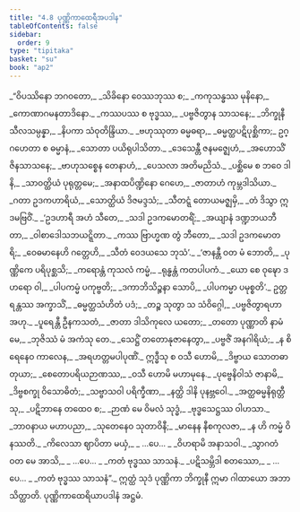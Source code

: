 ```yaml
---
title: "4.8 ပုဏ္ဏိကာထေရီအပဒါန"
tableOfContents: false
sidebar:
  order: 9
type: "tipitaka"
basket: "su"
book: "ap2"
---
```



<DynamicBreadcrumb />

<Division number="184" book="ap2">

<Paragraph number="1402" type="verses" book="ap2">
_“ဝိပဿိနော ဘဂဝတော,_  
_သိခိနော ဝေဿဘုဿ စ;_  
_ကကုသန္ဓဿ မုနိနော,_  
_ကောဏာဂမနတာဒိနော._  

</Paragraph>

</Division>
<Division number="185" book="ap2">

<Paragraph number="1403" type="verses" book="ap2">
_ကဿပဿ စ ဗုဒ္ဓဿ,_  
_ပဗ္ဗဇိတွာန သာသနေ;_  
_ဘိက္ခုနီ သီလသမ္ပန္နာ,_  
_နိပကာ သံဝုတိန္ဒြိယာ._  

</Paragraph>

</Division>
<Division number="186" book="ap2">

<Paragraph number="1404" type="verses" book="ap2">
_ဗဟုဿုတာ ဓမ္မဓရာ,_  
_ဓမ္မတ္ထပဋိပုစ္ဆိကာ;_  
ဥဂ္ဂဟေတာ စ ဓမ္မာနံ,_  
_သောတာ ပယိရုပါသိတာ._  

</Paragraph>

</Division>
<Division number="187" book="ap2">

<Paragraph number="1405" type="verses" book="ap2">
_ဒေသေန္တီ ဇနမဇ္ဈေဟံ,_  
_အဟောသိံ ဇိနသာသနေ;_  
_ဗာဟုသစ္စေန တေနာဟံ,_  
_ပေသလာ အတိမညိသံ._  

</Paragraph>

</Division>
<Division number="188" book="ap2">

<Paragraph number="1406" type="verses" book="ap2">
_ပစ္ဆိမေ စ ဘဝေ ဒါနိ,_  
_သာဝတ္ထိယံ ပုရုတ္တမေ;_  
_အနာထပိဏ္ဍိနော ဂေဟေ,_  
_ဇာတာဟံ ကုမ္ဘဒါသိယာ._  

</Paragraph>

</Division>
<Division number="189" book="ap2">

<Paragraph number="1407" type="verses" book="ap2">
_ဂတာ ဥဒကဟာရိယံ,_  
_သောတ္ထိယံ ဒိဇမဒ္ဒသံ;_  
_သီတဋ္ဋံ တောယမဇ္ဈမှိ,_  
_တံ ဒိသွာ ဣဒမဗြဝိံ._  

</Paragraph>

</Division>
<Division number="190" book="ap2">

<Paragraph number="1408" type="verses" book="ap2">
_‘ဥဒဟာရီ အဟံ သီတေ,_  
_သဒါ ဥဒကမောတရိံ;_  
_အယျာနံ ဒဏ္ဍဘယဘီတာ,_  
_ဝါစာဒေါသဘယဋ္ဋိတာ._  

</Paragraph>

</Division>
<Division number="191" book="ap2">

<Paragraph number="1409" type="verses" book="ap2">
_ကဿ ဗြာဟ္မဏ တွံ ဘီတော,_  
_သဒါ ဥဒကမောတရိ;_  
_ဝေဓမာနေဟိ ဂတ္တေဟိ,_  
_သီတံ ဝေဒယသေ ဘုသံ’._  

</Paragraph>

</Division>
<Division number="192" book="ap2">

<Paragraph number="1410" type="verses" book="ap2">
_‘ဇာနန္တီ ဝတ မံ ဘောတိ,_  
_ပုဏ္ဏိကေ ပရိပုစ္ဆသိ;_  
_ကရောန္တံ ကုသလံ ကမ္မံ,_  
_ရုန္ဓန္တံ ကတပါပကံ._  

</Paragraph>

</Division>
<Division number="193" book="ap2">

<Paragraph number="1411" type="verses" book="ap2">
_ယော စေ ဝုဍ္ဎော ဒဟရော ဝါ,_  
_ပါပကမ္မံ ပကုဗ္ဗတိ;_  
_ဒကာဘိသိဉ္စနာ သောပိ,_  
_ပါပကမ္မာ ပမုစ္စတိ’._  

</Paragraph>

</Division>
<Division number="194" book="ap2">

<Paragraph number="1412" type="verses" book="ap2">
ဥတ္တရန္တဿ အက္ခာသိံ,_  
_ဓမ္မတ္ထသံဟိတံ ပဒံ;_  
_တဉ္စ သုတွာ သ သံဝိဂ္ဂေါ,_  
_ပဗ္ဗဇိတွာရဟာ အဟု._  

</Paragraph>

</Division>
<Division number="195" book="ap2">

<Paragraph number="1413" type="verses" book="ap2">
_ပူရေန္တီ ဦနကသတံ,_  
_ဇာတာ ဒါသိကုလေ ယတော;_  
_တတော ပုဏ္ဏာတိ နာမံ မေ,_  
_ဘုဇိဿံ မံ အကံသု တေ._  

</Paragraph>

</Division>
<Division number="196" book="ap2">

<Paragraph number="1414" type="verses" book="ap2">
_သေဋ္ဌိံ တတောနုဇာနေတွာ,_  
_ပဗ္ဗဇိံ အနဂါရိယံ;_  
_န စိရေနေဝ ကာလေန,_  
_အရဟတ္တမပါပုဏိံ._  

</Paragraph>

</Division>
<Division number="197" book="ap2">

<Paragraph number="1415" type="verses" book="ap2">
ဣဒ္ဓီသု စ ဝသီ ဟောမိ,_  
_ဒိဗ္ဗာယ သောတဓာတုယာ;_  
_စေတောပရိယဉာဏဿ,_  
_ဝသီ ဟောမိ မဟာမုနေ._  

</Paragraph>

</Division>
<Division number="198" book="ap2">

<Paragraph number="1416" type="verses" book="ap2">
_ပုဗ္ဗေနိဝါသံ ဇာနာမိ,_  
_ဒိဗ္ဗစက္ခု ဝိသောဓိတံ;_  
_သဗ္ဗာသဝါ ပရိက္ခီဏာ,_  
_နတ္ထိ ဒါနိ ပုနဗ္ဘဝေါ._  

</Paragraph>

</Division>
<Division number="199" book="ap2">

<Paragraph number="1417" type="verses" book="ap2">
_အတ္ထဓမ္မနိရုတ္တီသု,_  
_ပဋိဘာနေ တထေဝ စ;_  
_ဉာဏံ မေ ဝိမလံ သုဒ္ဓံ,_  
_ဗုဒ္ဓသေဋ္ဌဿ ဝါဟသာ._  

</Paragraph>

</Division>
<Division number="200" book="ap2">

<Paragraph number="1418" type="verses" book="ap2">
_ဘာဝနာယ မဟာပညာ,_  
_သုတေနေဝ သုတာဝိနီ;_  
_မာနေန နီစကုလဇာ,_  
_န ဟိ ကမ္မံ ဝိနဿတိ._  

</Paragraph>

</Division>
<Division number="201" book="ap2">

<Paragraph number="1419" type="verses" book="ap2">
_ကိလေသာ ဈာပိတာ မယှံ,_  
_ …ပေ… _  
_ဝိဟရာမိ အနာသဝါ._  

</Paragraph>

</Division>
<Division number="202" book="ap2">

<Paragraph number="1420" type="verses" book="ap2">
_သွာဂတံ ဝတ မေ အာသိ,_  
_ …ပေ… _  
_ကတံ ဗုဒ္ဓဿ သာသနံ._  

</Paragraph>

</Division>
<Division number="203" book="ap2">

<Paragraph number="1421" type="verses" book="ap2">
_ပဋိသမ္ဘိဒါ စတဿော,_  
_ …ပေ… _  
_ကတံ ဗုဒ္ဓဿ သာသနံ”._  

</Paragraph>

<Paragraph number="1422" book="ap2">
ဣတ္ထံ သုဒံ ပုဏ္ဏိကာ ဘိက္ခုနီ ဣမာ ဂါထာယော အဘာသိတ္ထာတိ.

</Paragraph>
</Division>

<Paragraph number="1423" type="center" book="ap2">
ပုဏ္ဏိကာထေရိယာပဒါနံ အဋ္ဌမံ.
</Paragraph>